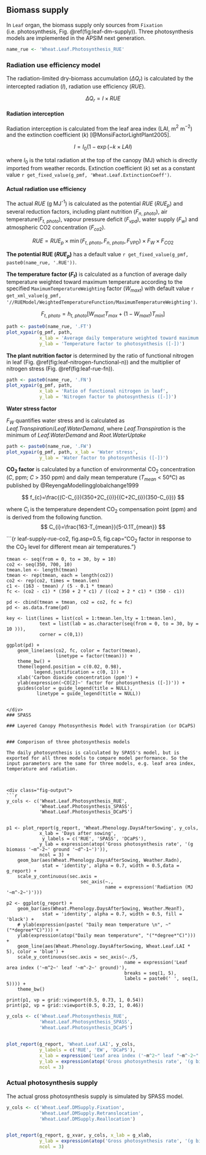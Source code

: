 ## Biomass supply {#sec:leaf-dm-supply}

In `Leaf` organ, the biomass supply only sources from `Fixation` (i.e. photosynthesis, Fig. \@ref(fig:leaf-dm-supply)). Three photosynthesis models are implemented in the APSIM next generation. 

```r
name_rue <- 'Wheat.Leaf.Photosynthesis_RUE'
```


### Radiation use efficiency model

The radiation-limited dry-biomass accumulation ($\Delta Q_{r}$) is calculated by the intercepted radiation ($I$), radiation use efficiency ($RUE$).

$$
\Delta Q_{r}=I \times RUE
$$

#### Radiation interception {-}

Radiation interception is calculated from the leaf area index (LAI, m$^{2}$ m$^{-2}$) and the extinction coefficient ($k$) [@MonsiFactorLightPlant2005]. 

$$
I=I_{0}(1-\exp(-k\times LAI)
$$


where $I_{0}$ is the total radiation at the top of the canopy (MJ) which is directly imported from weather records. Extinction coefficient ($k$) set as a constant value  `r get_fixed_value(g_pmf, 'Wheat.Leaf.ExtinctionCoeff')`.  


#### Actual radiation use efficiency {-}

The actual $RUE$ (g MJ$^{\text{-1}}$) is calculated as the potential $RUE$ ($RUE_p$) and several reduction factors, including plant nutrition ($F_{n,\ photo}$), air temperature($F_{t,\ photo}$), vapour pressure deficit ($F_{vpd}$), water supply ($F_w$) and atmospheric CO2 concentration ($F_{co2}$).

$$
RUE = RUE_{p} \times \min{(F_{t,\ photo}, F_{n,\ photo}, F_{VPD})} \times F_W \times F_{CO2}
$$

**The potential RUE ($RUE_p$)** has a default value `r get_fixed_value(g_pmf, paste0(name_rue, '.RUE'))`.

**The temperature factor ($F_t$)** is calculated as a function of average daily temperature weighted toward maximum temperature according to the specified `MaximumTemperatureWeighting` factor ($W_{maxt}$) with default value `r get_xml_value(g_pmf, '//RUEModel/WeightedTemperatureFunction/MaximumTemperatureWeighting')`.


$$
F_{t,\ photo}=h_{t,\ photo}[W_{maxt}T_{max}+(1-W_{maxt})T_{min}]
$$


<div class="fig-input">
```r
path <- paste0(name_rue, '.FT')
plot_xypair(g_pmf, path,
            x_lab = 'Average daily temperature weighted toward maximum temperature', 
            y_lab = 'Temperature factor to photosynthesis ([-])')
```
</div>


**The plant nutrition factor** is determined by the ratio of functional nitrogen in leaf (Fig. \@ref(fig:leaf-nitrogen-functional-n)) and the multiplier of nitrogen stress (Fig. \@ref(fig:leaf-rue-fn)).

<div class="fig-input">
```r
path <- paste0(name_rue, '.FN')
plot_xypair(g_pmf, path, 
            x_lab = 'Ratio of functional nitrogen in leaf',
            y_lab = 'Nitrogen factor to photosynthesis ([-])')

```
</div>

**Water stress factor**

$F_{W}$ quantifies water stress and is calculated as <i>Leaf.Transpiration</i>/<i>Leaf.WaterDemand</i>, where <i>Leaf.Transpiration</i> is the minimum of <i>Leaf.WaterDemand</i> and <i>Root.WaterUptake</i>

<!--
Need to further check
-->

<div class="fig-input">
```r
path <- paste0(name_rue, '.FW')
plot_xypair(g_pmf, path, x_lab = 'Water stress',
            y_lab = 'Water factor to photosynthesis ([-])')

```
</div>


**CO$_{\text{2}}$ factor** is calculated by a function of environmental CO$_{\text{2}}$ concentration ($C$, ppm; $C$ > 350 ppm) and daily mean temperature ($T_{mean}$ < 50&deg;C) as published by @ReyengaModellingglobalchange1999

$$
f_{c}=\frac{(C-C_{i})(350+2C_{i})}{(C+2C_{i})(350-C_{i})}
$$

where $C_{i}$ is the temperature dependent CO$_{\text{2}}$ compensation point (ppm) and is derived from the following function. 
$$
C_{i}=\frac{163-T_{mean}}{5-0.1T_{mean}}
$$



<div class="fig-input">
```{r leaf-supply-rue-co2, fig.asp=0.5, fig.cap="CO$_{2}$ factor in response to the CO$_{2}$ level for different mean air temperatures."}

    tmean <- seq(from = 0, to = 30, by = 10)
    co2 <- seq(350, 700, 10)
    tmean.len <- length(tmean)
    tmean <- rep(tmean, each = length(co2))
    co2 <- rep(co2, times = tmean.len)
    c1 <- (163 - tmean) / (5 - 0.1 * tmean)
    fc <- (co2 - c1) * (350 + 2 * c1) / ((co2 + 2 * c1) * (350 - c1))

    pd <- cbind(tmean = tmean, co2 = co2, fc = fc)
    pd <- as.data.frame(pd)

    key <- list(lines = list(col = 1:tmean.len,lty = 1:tmean.len),
                text = list(lab = as.character(seq(from = 0, to = 30, by = 10 ))),
                corner = c(0,1))

    ggplot(pd) +
        geom_line(aes(co2, fc, color = factor(tmean),
                      linetype = factor(tmean))) +
        theme_bw() +
        theme(legend.position = c(0.02, 0.98),
              legend.justification = c(0, 1)) +
        xlab('Carbon dioxide concentration (ppm)') +
        ylab(expression(~CO[2]~' factor for photosynthesis ([-])')) +
        guides(color = guide_legend(title = NULL),
               linetype = guide_legend(title = NULL))
```

</div>
### SPASS

### Layered Canopy Photosynthesis Model with Transpiration (or DCaPS)


### Comporison of three photosynthesis models

The daily photosynthesis is calculated by SPASS's model, but is exported for all three models to compare model performance. So the input parameters are the same for three models, e.g. leaf area index, temperature and radiation. 



<div class="fig-output">
```r
y_cols <- c('Wheat.Leaf.Photosynthesis_RUE',
            'Wheat.Leaf.Photosynthesis_SPASS',
            'Wheat.Leaf.Photosynthesis_DCaPS')


p1 <- plot_report(g_report, 'Wheat.Phenology.DaysAfterSowing', y_cols, 
            x_lab = 'Days after sowing', 
             y_labels = c('RUE', 'SPASS', 'DCaPS'),
            y_lab = expression(atop('Gross photosynthesis rate', '(g biomass '~m^-2~' ground '~d^-1~')')), 
            ncol = 3) +
    geom_bar(aes(Wheat.Phenology.DaysAfterSowing, Weather.Radn),
             stat = 'identity', alpha = 0.7, width = 0.5,data = g_report) +
    scale_y_continuous(sec.axis = 
                           sec_axis(~., 
                                    name = expression('Radiation (MJ '~m^-2~')')))

p2 <- ggplot(g_report) +
    geom_bar(aes(Wheat.Phenology.DaysAfterSowing, Weather.MeanT),
             stat = 'identity', alpha = 0.7, width = 0.5, fill = 'black') +
    # ylab(expression(paste( "Daily mean temperature \n", ~"("*degree*"C)"))) +
    ylab(expression(atop("Daily mean temperature", "("*degree*"C)"))) +
    geom_line(aes(Wheat.Phenology.DaysAfterSowing, Wheat.Leaf.LAI * 5), color = 'blue') +
    scale_y_continuous(sec.axis = sec_axis(~./5, 
                                           name = expression('Leaf area index ('~m^2~' leaf '~m^-2~' ground)'),
                                           breaks = seq(1, 5),
                                           labels = paste0(' ', seq(1, 5)))) +
    theme_bw()

print(p1, vp = grid::viewport(0.5, 0.73, 1, 0.54))    
print(p2, vp = grid::viewport(0.5, 0.23, 1, 0.46))

```
</div>



<div class="fig-output">
```r
y_cols <- c('Wheat.Leaf.Photosynthesis_RUE',
            'Wheat.Leaf.Photosynthesis_SPASS',
            'Wheat.Leaf.Photosynthesis_DCaPS')


plot_report(g_report, 'Wheat.Leaf.LAI', y_cols, 
            y_labels = c('RUE', 'EW', 'DCaPS'),
            x_lab = expression('Leaf area index ('~m^2~" leaf "~m^-2~" ground)"), 
            y_lab = expression(atop('Gross photosynthesis rate', '(g biomass '~m^-2~' ground '~d^-1~')')),
            ncol = 3)

```
</div>


### Actual photosynthesis supply 

The actual gross photosynthesis supply is simulated by SPASS model.

<div class="fig-output">
```r
y_cols <- c('Wheat.Leaf.DMSupply.Fixation',
            'Wheat.Leaf.DMSupply.Retranslocation',
            'Wheat.Leaf.DMSupply.Reallocation')


plot_report(g_report, g_xvar, y_cols, x_lab = g_xlab, 
            y_lab = expression(atop('Gross photosynthesis rate', '(g biomass '~m^-2~' ground '~d^-1~')')),
            ncol = 3)

```
</div>

